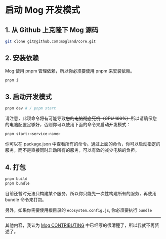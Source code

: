 # 启动 Mog 开发模式

## 1. 从 Github 上克隆下 Mog 源码

```bash
git clone git@github.com:mogland/core.git
```

## 2. 安装依赖

Mog 使用 pnpm 管理依赖，所以你必须要使用 pnpm 来安装依赖。

```bash
pnpm i
```

## 3. 启动开发模式

```bash
pnpm dev # / pnpm start 
```

请注意，此项命令将有可能导致~~您的电脑彻底死机（CPU 100%）~~所以请确保您的电脑配置足够好，否则你可以使用下面的命令来启动开发模式：

```bash
pnpm start:<service-name>
```

你可以在 package.json 中查看所有的命令。通过上面的命令，你可以启动指定的服务，而不是直接同时启动所有的服务，可以有效的减少电脑的负担。

## 4. 打包

```bash
pnpm build
pnpm bundle
```

目前还暂时无法只构建某个服务，所以你只能先一次性构建所有的服务，再使用 bundle 命令来打包。

另外，如果你需要使用根目录的 `ecosystem.config.js`, 你必须要执行 `bundle`

---

其他内容，我认为 [Mog CONTRIBUTING](https://github.com/mogland/core/blob/main/CONTRIBUTING.md) 中已经写的很清楚了，所以我就不再赘述了。